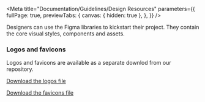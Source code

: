 
<Meta title="Documentation/Guidelines/Design Resources" 
  parameters={{      
    fullPage: true,
    previewTabs: {
      canvas: { hidden: true },
    },
  }} 
/>

<Title>Design resources</Title>
<Subtitle>Designers can use the Figma libraries to kickstart their project. They contain the core visual styles, components and assets.</Subtitle>

### Logos and favicons

<p>Logos and favicons are available as a separate downlod from our repository.</p>
<p style={{margin: 0}}><a href="#">Download the logos file</a></p>
<p style={{margin: 0}}><a href="#">Download the favicons file</a></p>